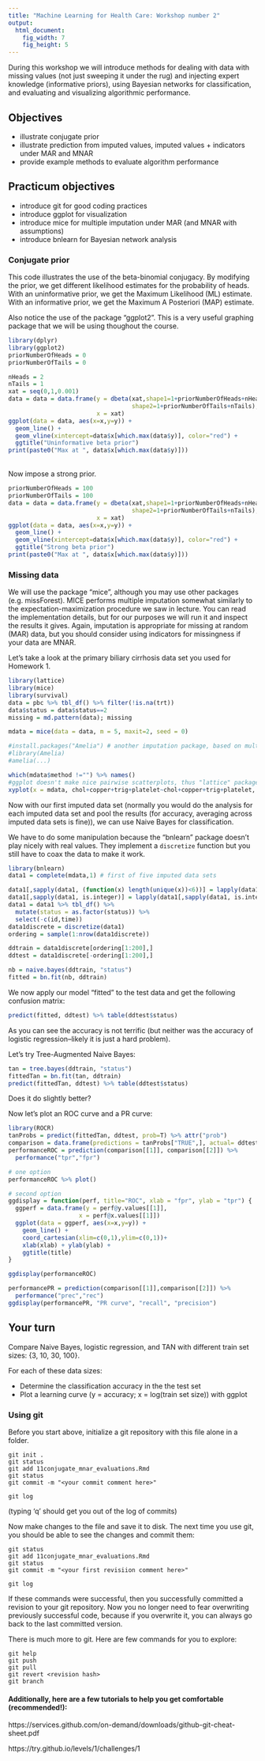 ```yaml
---
title: "Machine Learning for Health Care: Workshop number 2"
output:
  html_document:
    fig_width: 7
    fig_height: 5
---
```


During this workshop we will introduce methods for dealing with data with missing values (not just sweeping it under the rug) and injecting expert knowledge (informative priors), using Bayesian networks for classification, and evaluating and visualizing algorithmic performance.

## Objectives
- illustrate conjugate prior
- illustrate prediction from imputed values, imputed values + indicators under MAR and MNAR
- provide example methods to evaluate algorithm performance

## Practicum objectives
- introduce git for good coding practices
- introduce ggplot for visualization
- introduce mice for multiple imputation under MAR (and MNAR with assumptions)
- introduce bnlearn for Bayesian network analysis

### Conjugate prior
This code illustrates the use of the beta-binomial conjugacy. By modifying the prior, we get different likelihood estimates for the probability of heads. With an uninformative prior, we get the Maximum Likelihood (ML) estimate. With an informative prior, we get the Maximum A Posteriori (MAP) estimate.

Also notice the use of the package "ggplot2". This is a very useful graphing package that we will be using thoughout the course.

```r
library(dplyr)
library(ggplot2)
priorNumberOfHeads = 0
priorNumberOfTails = 0

nHeads = 2
nTails = 1
xat = seq(0,1,0.001)
data = data = data.frame(y = dbeta(xat,shape1=1+priorNumberOfHeads+nHeads,
                                   shape2=1+priorNumberOfTails+nTails),
                         x = xat)
ggplot(data = data, aes(x=x,y=y)) +
  geom_line() +
  geom_vline(xintercept=data$x[which.max(data$y)], color="red") +
  ggtitle("Uninformative beta prior")
print(paste0("Max at ", data$x[which.max(data$y)]))
```
<br>
Now impose a strong prior.
```r
priorNumberOfHeads = 100
priorNumberOfTails = 100
data = data = data.frame(y = dbeta(xat,shape1=1+priorNumberOfHeads+nHeads,
                                   shape2=1+priorNumberOfTails+nTails),
                         x = xat)
ggplot(data = data, aes(x=x,y=y)) +
  geom_line() +
  geom_vline(xintercept=data$x[which.max(data$y)], color="red") +
  ggtitle("Strong beta prior")
print(paste0("Max at ", data$x[which.max(data$y)]))

```


### Missing data
We will use the package "mice", although you may use other packages (e.g. missForest). MICE performs multiple imputation somewhat similarly to the expectation-maximization procedure we saw in lecture. You can read the implementation details, but for our purposes we will run it and inspect the results it gives. Again, imputation is appropriate for missing at random (MAR) data, but you should consider using indicators for missingness if your data are MNAR. 

Let's take a look at the primary biliary cirrhosis data set you used for Homework 1.
```r
library(lattice)
library(mice)
library(survival)
data = pbc %>% tbl_df() %>% filter(!is.na(trt))
data$status = data$status==2
missing = md.pattern(data); missing

mdata = mice(data = data, m = 5, maxit=2, seed = 0)

#install.packages("Amelia") # another imputation package, based on multivariate normal imputation
#library(Amelia)
#amelia(...)
```

```r
which(mdata$method !="") %>% names()
#ggplot doesn't make nice pairwise scatterplots, thus "lattice" package
xyplot(x = mdata, chol+copper+trig+platelet~chol+copper+trig+platelet, pch=18) # magenta are the imputations to see if they visually seem reasonable

```

Now with our first imputed data set (normally you would do the analysis for each imputed data set and pool the results (for accuracy, averaging across imputed data sets is fine)), we can use Naive Bayes for classification.

We have to do some manipulation because the "bnlearn" package doesn't play nicely with real values. They implement a ```discretize``` function but you still have to coax the data to make it work.
```r
library(bnlearn)
data1 = complete(mdata,1) # first of five imputed data sets

data1[,sapply(data1, (function(x) length(unique(x))<6))] = lapply(data1[,sapply(data1, (function(x) length(unique(x))<6))], as.factor) # convert features that are integers but really categorical
data1[,sapply(data1, is.integer)] = lapply(data1[,sapply(data1, is.integer)], as.numeric) # convert integer features to doubles
data1 = data1 %>% tbl_df() %>% 
  mutate(status = as.factor(status)) %>%
  select(-c(id,time))
data1discrete = discretize(data1)
ordering = sample(1:nrow(data1discrete))

ddtrain = data1discrete[ordering[1:200],]
ddtest = data1discrete[-ordering[1:200],]

nb = naive.bayes(ddtrain, "status")
fitted = bn.fit(nb, ddtrain)
```

We now apply our model "fitted" to the test data and get the following confusion matrix:
```r
predict(fitted, ddtest) %>% table(ddtest$status)
```
As you can see the accuracy is not terrific (but neither was the accuracy of logistic regression--likely it is just a hard problem).

Let's try Tree-Augmented Naive Bayes:
```r
tan = tree.bayes(ddtrain, "status")
fittedTan = bn.fit(tan, ddtrain)
predict(fittedTan, ddtest) %>% table(ddtest$status)
```
Does it do slightly better?

Now let's plot an ROC curve and a PR curve:
```r
library(ROCR)
tanProbs = predict(fittedTan, ddtest, prob=T) %>% attr("prob")
comparison = data.frame(predictions = tanProbs["TRUE",], actual= ddtest["status"]) %>% tbl_df()
performanceROC = prediction(comparison[[1]], comparison[[2]]) %>%
  performance("tpr","fpr")

# one option
performanceROC %>% plot()

# second option
ggdisplay = function(perf, title="ROC", xlab = "fpr", ylab = "tpr") {
  ggperf = data.frame(y = perf@y.values[[1]],
                    x = perf@x.values[[1]])
  ggplot(data = ggperf, aes(x=x,y=y)) +
    geom_line() +
    coord_cartesian(xlim=c(0,1),ylim=c(0,1))+
    xlab(xlab) + ylab(ylab) +
    ggtitle(title)
}

ggdisplay(performanceROC)

performancePR = prediction(comparison[[1]],comparison[[2]]) %>%
  performance("prec","rec")
ggdisplay(performancePR, "PR curve", "recall", "precision")

```

## Your turn

Compare Naive Bayes, logistic regression, and TAN with different train set sizes: {3, 10, 30, 100}.

For each of these data sizes:

- Determine the classification accuracy in the the test set
- Plot a learning curve (y = accuracy; x = log(train set size)) with ggplot

### Using git
Before you start above, initialize a git repository with this file alone in a folder.

```
git init .
git status
git add 11conjugate_mnar_evaluations.Rmd
git status
git commit -m "<your commit comment here>"

git log
```
(typing 'q' should get you out of the log of commits)

Now make changes to the file and save it to disk. The next time you use git, you should be able to see the changes and commit them:

```
git status
git add 11conjugate_mnar_evaluations.Rmd
git status
git commit -m "<your first revisiion comment here>"

git log
```

If these commands were successful, then you successfully committed a revision to your git repository. Now you no longer need to fear overwriting previously successful code, because if you overwrite it, you can always go back to the last committed version.

There is much more to git. Here are few commands for you to explore:
```
git help
git push
git pull
git revert <revision hash>
git branch
```

#### Additionally, here are a few tutorials to help you get comfortable (recommended!):

https://services.github.com/on-demand/downloads/github-git-cheat-sheet.pdf

https://try.github.io/levels/1/challenges/1